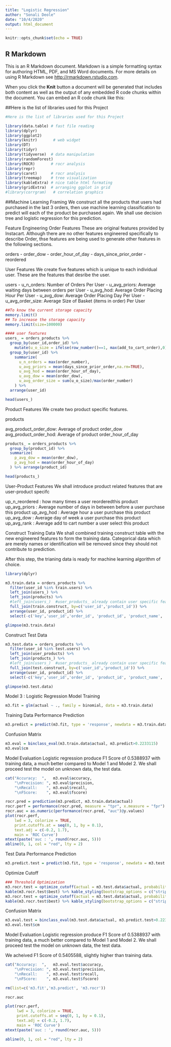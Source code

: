 ---
title: "Logistic Regression"
author: "Sonali Deole"
date: "10/4/2020"
output: html_document
---

```{r setup, include=FALSE}
knitr::opts_chunk$set(echo = TRUE)
```

## R Markdown

This is an R Markdown document. Markdown is a simple formatting syntax for authoring HTML, PDF, and MS Word documents. For more details on using R Markdown see <http://rmarkdown.rstudio.com>.

When you click the **Knit** button a document will be generated that includes both content as well as the output of any embedded R code chunks within the document. You can embed an R code chunk like this:

##Here is the list of libraries used for this Project

```{r}
#Here is the list of libraries used for this Project

library(data.table) # fast file reading
library(dplyr)
library(ggplot2)
library(knitr)       # web widget
library(DT)
library(tidyr)
library(tidyverse)  # data manipulation
library(randomForest)
library(ROCR)       # rocr analysis
library(repr)
library(caret)      # rocr analysis
library(treemap)    # tree visualization
library(kableExtra) # nice table html formating 
library(gridExtra)  # arranging ggplot in grid
#library(corrgram)   # correlation graphics
```

##Machine Learning Framing
We construct all the products that users had purchased in the last 3 orders, then use machine learning classification to predict will each of the product be purchased again. We shall use decision tree and logistic regression for this prediction.

Feature Engineering
Order Features
These are original features provided by Instacart. Although there are no other features engineered specifically to describe Order, thse features are being used to generate other features in the following sections.

orders
- order_dow
- order_hour_of_day
- days_since_prior_order
- reordered

User Features
We create five features which is unique to each individual user. These are the features that desribe the user.

users
- u_n_orders: Number of Orders Per User
- u_avg_priors: Average waiting days between orders per User
- u_avg_hod: Average Order Placing Hour Per User
- u_avg_dow: Average Order Placing Day Per User
- u_avg_order_size: Average Size of Basket (items in order) Per User



```{r}
##To know the current storage capacity
memory.limit()
## To increase the storage capacity
memory.limit(size=100000)
```

```{r}
#### user features
users_ = orders_products %>%
  group_by(user_id,order_id) %>%
    mutate(u_o_size = ifelse(row_number()==1, max(add_to_cart_order),0) ) %>%
  group_by(user_id) %>%
    summarize(
      u_n_orders = max(order_number),
      u_avg_priors = mean(days_since_prior_order,na.rm=TRUE),
      u_avg_hod = mean(order_hour_of_day),
      u_avg_dow = mean(order_dow),
      u_avg_order_size = sum(u_o_size)/max(order_number)
    ) %>% 
  arrange(user_id)

head(users_)

```


Product Features
We create two product specific features.

products

avg_product_order_dow: Average of product order_dow
avg_product_order_hod: Average of product order_hour_of_day

```{r}
products_ = orders_products %>%
  group_by(product_id) %>%
  summarize( 
    p_avg_dow = mean(order_dow),
    p_avg_hod = mean(order_hour_of_day)
  ) %>% arrange(product_id)

head(products_)

```

User-Product Features
We shall introduce product related features that are user-product specifc

up_n_reordered : how many times a user reorderedthis product
up_avg_priors : Average number of days in between before a user purchase this product
up_avg_hod : Average hour a user purchase this product
up_avg_dow : Average day of week a user purchase this product
up_avg_rank : Average add to cart number a user select this product


Construct Training Data
We shall combined training construct table with the new engineered features to form the training data. Categorical data which are merely names or identification will be removed since they should not contribute to prediction.

After this step, the trianing data is ready for machine learning algorithm of choice.

```{r}
library(dplyr)

m3.train.data = orders_products %>%
  filter(user_id %in% train.users) %>%
  left_join(users_) %>% 
  left_join(products) %>%
  #left_join(users_)  #user_products_ already contain user specific features
  full_join(train.construct, by=c('user_id','product_id')) %>%
  arrange(user_id, product_id) %>%
  select(-c('key','user_id','order_id', 'product_id', 'product_name', 'department_id', 'aisle_id', 'department','aisle', 'days_since_prior_order')) 

glimpse(m3.train.data)
```

Construct Test Data
```{r}
m3.test.data = orders_products %>%
  filter(user_id %in% test.users) %>%
  left_join(user_products) %>% 
  left_join(products_) %>%
  #left_join(users_)  #user_products_ already contain user specific features
  full_join(test.construct, by=c('user_id','product_id')) %>%
  arrange(user_id, product_id) %>%
  select(-c('key','user_id','order_id', 'product_id', 'product_name', 'department_id', 'aisle_id', 'department', 'aisle', 'days_since_prior_order')) 

glimpse(m3.test.data)
```


Model 3 : Logistic Regression
 Model Training

```{r}
m3.fit = glm(actual ~ ., family = binomial, data = m3.train.data)
```

Training Data Performance
Prediction
```{r}
m3.predict = predict(m3.fit, type = 'response', newdata = m3.train.data)

```

Confusion Matrix
```{r}
m3.eval = binclass_eval(m3.train.data$actual, m3.predict>0.2233115)
m3.eval$cm

```

Model Evaluation
Logistic regression produce F1 Score of 0.5388937 with training data, a much better compared to Model 1 and Model 2. We shall proceed test the model on unknown data, the test data.

```{r}
cat("Accuracy:  ",   m3.eval$accuracy,
    "\nPrecision: ", m3.eval$precision,
    "\nRecall:    ", m3.eval$recall,
    "\nFScore:    ", m3.eval$fscore)
```


```{r}
rocr.pred = prediction(m3.predict, m3.train.data$actual)
rocr.perf = performance(rocr.pred, measure = "tpr", x.measure = "fpr")
rocr.auc = as.numeric(performance(rocr.pred, "auc")@y.values)
plot(rocr.perf,
    lwd = 3, colorize = TRUE,
    print.cutoffs.at = seq(0, 1, by = 0.1),
    text.adj = c(-0.2, 1.7),
    main = 'ROC Curve')
mtext(paste('auc : ', round(rocr.auc, 5)))
abline(0, 1, col = "red", lty = 2)
```

Test Data Performance
Prediction

```{r}
m3.predict.test = predict(m3.fit, type = 'response', newdata = m3.test.data)
```

Optimize Cutoff
```{r}
### Threshold Optimization
m3.rocr.test = optimize_cutoff(actual = m3.test.data$actual, probability = m3.predict.test)
kable(m3.rocr.test$best) %>% kable_styling(bootstrap_options = c("striped"))### Threshold Optimization
m3.rocr.test = optimize_cutoff(actual = m3.test.data$actual, probability = m3.predict.test)
kable(m3.rocr.test$best) %>% kable_styling(bootstrap_options = c("striped"))
```


Confusion Matrix
```{r}
m3.eval.test = binclass_eval(m3.test.data$actual, m3.predict.test>0.2233115)
m3.eval.test$cm
```


Model Evaluation
Logistic regression produce F1 Score of 0.5388937 with training data, a much better compared to Model 1 and Model 2. We shall proceed test the model on unknown data, the test data.

We acheived F1 Score of 0.5405588, slightly higher than training data.

```{r}
cat("Accuracy:  ",   m3.eval.test$accuracy,
    "\nPrecision: ", m3.eval.test$precision,
    "\nRecall:    ", m3.eval.test$recall,
    "\nFScore:    ", m3.eval.test$fscore)

```


```{r}
rm(list=c('m3.fit','m3.predict', 'm3.rocr'))
```



```{r}
rocr.auc

```


```{r}
plot(rocr.perf,
     lwd = 3, colorize = TRUE,
     print.cutoffs.at = seq(0, 1, by = 0.1),
     text.adj = c(-0.2, 1.7),
     main = 'ROC Curve')
mtext(paste('auc : ', round(rocr.auc, 5)))
```


```{r}
abline(0, 1, col = "red", lty = 2)
```







